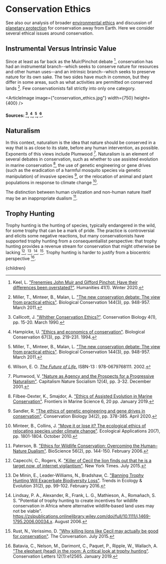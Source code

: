 


# Conservation Ethics

See also our analysis of broader [environmental ethics](http://urbancruiseship.org/solution/habitat/ethics) and discussion of [planetary protection](http://urbancruiseship.org/solution/habitat/ethics) for conservation away from Earth. Here we consider several ethical issues around conservation.

## Instrumental Versus Intrinsic Value
Since at least as far back as the Muir/Pinchot debate [^7], conservation has had an instrumental branch--which seeks to conserve nature for resources and other human uses--and an intrinsic branch--which seeks to preserve nature for its own sake. The two sides have much in common, but they differ in some areas, such as what activities are permitted on conserved lands [^9]. Few conservationists fall strictly into only one category.

<ArticleImage image={"conservation_ethics.jpg"} width={750} height={400} />
#### Sources: [^2], [^6], [^9], [^15].

## Naturalism

In this context, naturalism is the idea that nature should be conserved in a way that is as close to its state, before any human intervention, as possible. Exponents of this views include Plumwood [^12]. Naturalism is an element of several debates in conservation, such as whether to use assisted evolution in marine conservation [^5], the use of genetic engineering or gene drives (such as the eradication of a harmful mosquito species via genetic manipulation) of invasive species [^14], or the relocation of animal and plant populations in response to climate change [^10].

The distinction between human civilization and non-human nature itself may be an inappropriate dualism [^11].

## Trophy Hunting
Trophy hunting is the hunting of species, typically endangered in the wild, for some trophy that can be a mark of pride. The practice is controversial and elicits some negative reactions, but many conservationists have supported trophy hunting from a consequentiallist perspective: that trophy hunting provides a revenue stream for conservation that might otherwise be lacking [^3], [^4], [^8], [^13]. Trophy hunting is harder to justify from a biocentric perspective [^1].

[^1]: Batavia, C., Nelson, M., Darimont, C., Paquet, P., Ripple, W., Wallach, A. ["The elephant (head) in the room: A critical look at trophy hunting"](https://conbio.onlinelibrary.wiley.com/doi/full/10.1111/conl.12565). Conservation Letters 12(1):e12565. January 2019.

[^2]: Callicott, J. ["Whither Conservation Ethics?"](https://conbio.onlinelibrary.wiley.com/doi/abs/10.1111/j.1523-1739.1990.tb00261.x). Conservation Biology 4(1), pp. 15-20. March 1990.

[^3]: Capecchi, C., Rogers, K. ["Killer of Cecil the lion finds out that he is a target now, of internet vigilantism"](https://www.nytimes.com/2015/07/30/us/cecil-the-lion-walter-palmer.html). New York Times. July 2015.

[^4]: De Minin, E., Leader-Williams, N., Bradshaw, C. ["Banning Trophy Hunting Will Exacerbate Biodiversity Loss"](https://www.sciencedirect.com/science/article/abs/pii/S0169534715003031). Trends in Ecology & Evolution 31(2), pp. 99-102. February 2016.

[^5]: Filbee-Dexter, K., Smajdor, A. ["Ethics of Assisted Evolution in Marine Conservation"](https://www.frontiersin.org/articles/10.3389/fmars.2019.00020/full). Frontiers in Marine Science 6, 20 pp. January 2019.

[^6]: Hampicke, U. ["Ethics and economics of conservation"](https://www.sciencedirect.com/science/article/abs/pii/0006320794906130). Biological Conservation 67(3), pp. 219-231. 1994.

[^7]: Keel, L. ["Frenemies John Muir and Gifford Pinchot: Have their differences been overstated?"](https://www.neh.gov/article/frenemies-john-muir-and-gifford-pinchot). Humanities 41(1). Winter 2020.

[^8]: Lindsay, P. A., Alexander, R., Frank, L. G., Mathieson, A., Romañach, S. S. "Potential of trophy hunting to create incentives for wildlife conservation in Africa where alternative wildlife‐based land uses may not be viable". https://zslpublications.onlinelibrary.wiley.com/doi/full/10.1111/j.1469-1795.2006.00034.x. August 2006.

[^9]: Miller, T., Minteer, B., Malan, L. ["The new conservation debate: The view from practical ethics"](https://www.sciencedirect.com/science/article/abs/pii/S0006320710001448). Biological Conservation 144(3), pp. 948-957. March 2011.

[^10]: Minteer, B., Collins, J. ["Move it or lose it? The ecological ethics of relocating species under climate change"](https://esajournals.onlinelibrary.wiley.com/doi/full/10.1890/10-0318.1). Ecological Applications 20(7), pp. 1801-1804. October 2010.

[^11]: Paterson, B. ["Ethics for Wildlife Conservation: Overcoming the Human–Nature Dualism"](https://academic.oup.com/bioscience/article/56/2/144/274023?login=true). BioScience 56(2), pp. 144-150. February 2006.

[^12]: Plumwood, V. ["Nature as Agency and the Prospects for a Progressive Naturalism"](https://www.tandfonline.com/doi/abs/10.1080/104557501101245225?journalCode=rcns20). Capitalism Nature Socialism 12(4), pp. 3-32. December 2001.

[^13]: Rust, N., Verissimo, D. ["Why killing lions like Cecil may actually be good for conservation"](https://theconversation.com/why-killing-lions-like-cecil-may-actually-be-good-for-conservation-45400). The Conversation. July 2015.

[^14]: Sandler, R. ["The ethics of genetic engineering and gene drives in conservation"](https://conbio.onlinelibrary.wiley.com/doi/abs/10.1111/cobi.13407). Conservation Biology 34(2), pp. 378-385. April 2020.

[^15]: Wilson, E. O. [*The Future of Life.*](https://www.amazon.com/Future-Life-Edward-Wilson/dp/0679768114) ISBN-13 : 978-0679768111. 2002.

  <Article 
    focusAreaUrl={focusAreaUrl} 
    hierarchy={hierarchy} 
    site={site}
  >
    {children}
  </Article>